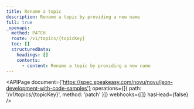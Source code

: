 ```yaml
---
title: Rename a topic
description: Rename a topic by providing a new name
full: true
_openapi:
  method: PATCH
  route: /v1/topics/{topicKey}
  toc: []
  structuredData:
    headings: []
    contents:
      - content: Rename a topic by providing a new name
---
```


<APIPage
  document={'https://spec.speakeasy.com/novu/novu/json-development-with-code-samples'}
  operations={[{ path: '/v1/topics/{topicKey}', method: 'patch' }]}
  webhooks={[]}
  hasHead={false}
/>

